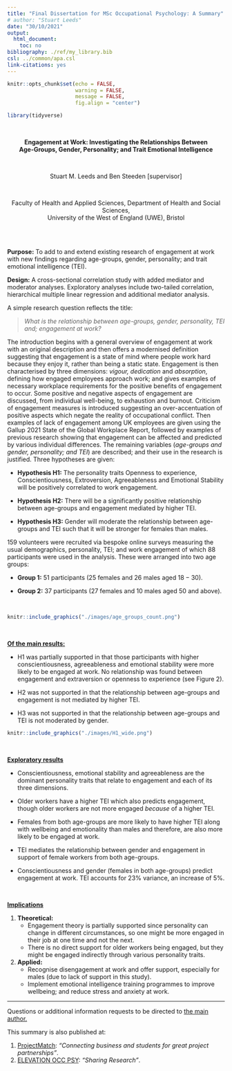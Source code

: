 ```yaml
---
title: "Final Dissertation for MSc Occupational Psychology: A Summary"
# author: "Stuart Leeds"
date: "30/10/2021"
output:
  html_document:
    toc: no
bibliography: ./ref/my_library.bib
csl: ../common/apa.csl
link-citations: yes
---
```


```r
knitr::opts_chunk$set(echo = FALSE,
                      warning = FALSE,
                      message = FALSE,
                      fig.align = "center")

```

```r
library(tidyverse)

```


<br>

<center>**Engagement at Work: Investigating the Relationships Between\
Age-Groups, Gender, Personality; and Trait Emotional Intelligence**

<br>

Stuart M. Leeds and Ben Steeden [supervisor]

<br>

Faculty of Health and Applied Sciences, Department of Health and Social
Sciences,  
University of the West of England (UWE), Bristol</center>

<br>
<br>

**Purpose:** To add to and extend existing research of engagement at work with
new findings regarding age-groups, gender, personality; and trait emotional
intelligence (TEI).

**Design:** A cross-sectional correlation study with added mediator and
moderator analyses. Exploratory analyses include two-tailed correlation,
hierarchical multiple linear regression and additional mediator analysis.

A simple research question reflects the title:

>_What is the relationship between age-groups, gender, personality, TEI and; engagement at work?_

The introduction begins with a general overview of engagement at work with an
original description and then offers a modernised definition suggesting that
engagement is a state of mind where people work hard because they enjoy it,
rather than being a static state. Engagement is then characterised by three
dimensions: *vigour, dedication* and *absorption*, defining how engaged
employees approach work; and gives examples of necessary workplace requirements
for the positive benefits of engagement to occur. Some positive and negative
aspects of engagement are discussed, from individual well-being, to exhaustion
and burnout. Criticism of engagement measures is introduced suggesting an
over-accentuation of positive aspects which negate the reality of occupational
conflict. Then examples of lack of engagement among UK employees are given using
the Gallup 2021 State of the Global Workplace Report, followed by examples of
previous research showing that engagement can be affected and predicted by
various individual differences. The remaining variables (*age-groups and gender,
personality; and TEI*) are described; and their use in the research is justified.
Three hypotheses are given:

  - **Hypothesis H1:** The personality traits Openness to experience,
    Conscientiousness, Extroversion, Agreeableness and Emotional Stability will
    be positively correlated to work engagement.

  - **Hypothesis H2:** There will be a significantly positive relationship
    between age-groups and engagement mediated by higher TEI.
 
  - **Hypothesis H3:** Gender will moderate the relationship between age-groups
    and TEI such that it will be stronger for females than males.

$159$ volunteers were recruited via bespoke online surveys measuring the usual
demographics, personality, TEI; and work engagement of which $88$ participants
were used in the analysis. These were arranged into two age groups: 

* __Group 1:__ $51$ participants ($25$ females and $26$ males aged $18-30$).

* __Group 2:__ $37$ participants ($27$ females and $10$ males aged $50$ and above). 

<br>

```r
knitr::include_graphics("./images/age_groups_count.png")
```

<br>

<u>__Of the main results:__</u>

  - H1 was partially supported in that those participants with higher
    conscientiousness, agreeableness and emotional stability were more likely to
    be engaged at work. No relationship was found between engagement and
    extraversion or openness to experience (see Figure 2).

  - H2 was not supported in that the relationship between age-groups and
    engagement is not mediated by higher TEI.

  - H3 was not supported in that the relationship between age-groups and TEI is
    not moderated by gender.

``` r
knitr::include_graphics("./images/H1_wide.png")
```

<br>

<u>**Exploratory results**</u>

  - Conscientiousness, emotional stability and agreeableness are the dominant
    personality traits that relate to engagement and each of its three
    dimensions.

  - Older workers have a higher TEI which also predicts engagement, though older
    workers are not more engaged *because* of a higher TEI.

  - Females from both age-groups are more likely to have higher TEI along with
    wellbeing and emotionality than males and therefore, are also more likely to
    be engaged at work.

  - TEI mediates the relationship between gender and engagement in support of
    female workers from both age-groups.

  - Conscientiousness and gender (females in both age-groups) predict engagement
    at work. TEI accounts for $23\%$ variance, an increase of $5\%$.

<br>

<u>**Implications**</u>

1.  **Theoretical:**
      - Engagement theory is partially supported since personality can change in
        different circumstances, so one might be more engaged in their job at
        one time and not the next.
      - There is no direct support for older workers being engaged, but they
        might be engaged indirectly through various personality traits.

2.  **Applied:**
      - Recognise disengagement at work and offer support, especially for males
        (due to lack of support in this study).
      - Implement emotional intelligence training programmes to improve
        wellbeing; and reduce stress and anxiety at work.

*****

Questions or additional information requests to be directed to [the main author.](mailto:sleeds40@gmail.com)

This summary is also published at:

1. [ProjectMatch](https://www.project-match.com/blog/): _"Connecting business and students for great project partnerships"_.  
2. [ELEVATION OCC PSY](https://elevationoccpsyblog.wordpress.com/2022/03/17/sharing-research/): _"Sharing Research"_.

<br>